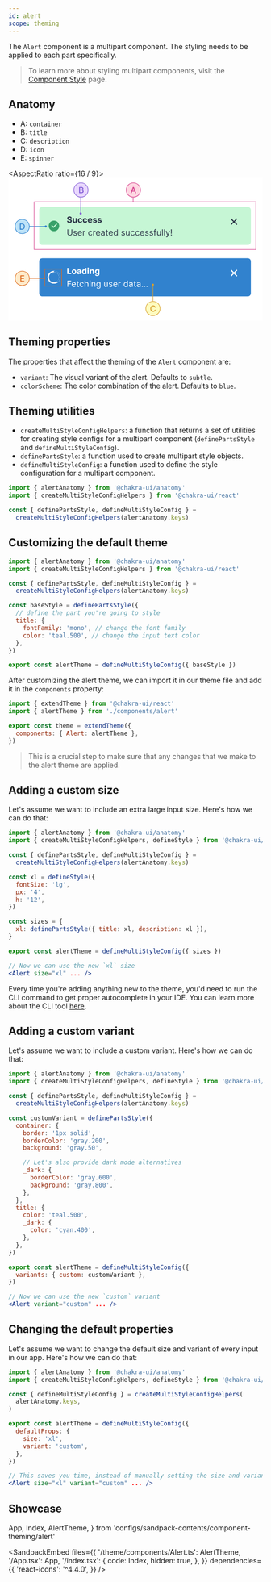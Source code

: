 ```yaml
---
id: alert
scope: theming
---
```


The `Alert` component is a multipart component. The styling needs to be applied
to each part specifically.

> To learn more about styling multipart components, visit the
> [Component Style](/docs/styled-system/component-style#styling-multipart-components)
> page.

## Anatomy

- A: `container`
- B: `title`
- C: `description`
- D: `icon`
- E: `spinner`

<AspectRatio ratio={16 / 9}>
  <svg
    width='100%'
    height='100%'
    viewBox='0 0 480 270'
    fill='none'
    xmlns='http://www.w3.org/2000/svg'>
    <rect width='480' height='270' fill='white' />
    <path
      d='M58 61C58 57.6863 60.6863 55 64 55H452C455.314 55 458 57.6863 458 61V121C458 124.314 455.314 127 452 127H64C60.6863 127 58 124.314 58 121V61Z'
      fill='#C6F6D5'
    />
    <path
      d='M86 101C80.477 101 76 96.523 76 91C76 85.477 80.477 81 86 81C91.523 81 96 85.477 96 91C96 96.523 91.523 101 86 101ZM85.003 95L92.073 87.929L90.659 86.515L85.003 92.172L82.174 89.343L80.76 90.757L85.003 95Z'
      fill='#38A169'
    />
    <path
      d='M117.324 76.7102C117.278 76.2519 117.083 75.8958 116.739 75.642C116.394 75.3882 115.926 75.2613 115.335 75.2613C114.934 75.2613 114.595 75.3182 114.318 75.4318C114.042 75.5417 113.829 75.6951 113.682 75.892C113.538 76.089 113.466 76.3125 113.466 76.5625C113.458 76.7708 113.502 76.9526 113.596 77.1079C113.695 77.2632 113.829 77.3977 114 77.5113C114.17 77.6212 114.367 77.7178 114.591 77.8011C114.814 77.8807 115.053 77.9488 115.307 78.0057L116.352 78.2557C116.86 78.3693 117.326 78.5208 117.75 78.7102C118.174 78.8996 118.542 79.1326 118.852 79.4091C119.163 79.6856 119.403 80.0113 119.574 80.3863C119.748 80.7613 119.837 81.1913 119.841 81.6761C119.837 82.3882 119.655 83.0057 119.295 83.5284C118.939 84.0473 118.424 84.4507 117.75 84.7386C117.079 85.0227 116.271 85.1648 115.324 85.1648C114.384 85.1648 113.566 85.0208 112.869 84.7329C112.176 84.4451 111.634 84.0189 111.244 83.4545C110.858 82.8863 110.655 82.1837 110.636 81.3466H113.017C113.043 81.7367 113.155 82.0625 113.352 82.3238C113.553 82.5814 113.82 82.7765 114.153 82.9091C114.49 83.0379 114.871 83.1023 115.295 83.1023C115.712 83.1023 116.074 83.0416 116.381 82.9204C116.691 82.7992 116.932 82.6307 117.102 82.4148C117.273 82.1988 117.358 81.9507 117.358 81.6704C117.358 81.4091 117.28 81.1894 117.125 81.0113C116.973 80.8333 116.75 80.6818 116.454 80.5568C116.163 80.4318 115.805 80.3182 115.381 80.2159L114.114 79.8977C113.132 79.6591 112.358 79.286 111.79 78.7784C111.221 78.2708 110.939 77.5871 110.943 76.7273C110.939 76.0227 111.127 75.4072 111.506 74.8807C111.888 74.3542 112.413 73.9432 113.079 73.6477C113.746 73.3523 114.504 73.2045 115.352 73.2045C116.216 73.2045 116.97 73.3523 117.614 73.6477C118.261 73.9432 118.765 74.3542 119.125 74.8807C119.485 75.4072 119.67 76.017 119.682 76.7102H117.324Z'
      fill='#2D3748'
    />
    <path
      d='M127.047 81.2841V76.2727H129.467V85H127.143V83.4148H127.052C126.855 83.9261 126.528 84.3371 126.069 84.6477C125.615 84.9583 125.06 85.1136 124.405 85.1136C123.821 85.1136 123.308 84.981 122.865 84.7159C122.422 84.4507 122.075 84.0738 121.825 83.5852C121.579 83.0966 121.454 82.5113 121.45 81.8295V76.2727H123.871V81.3977C123.874 81.9129 124.013 82.3201 124.285 82.6193C124.558 82.9185 124.924 83.0682 125.382 83.0682C125.674 83.0682 125.946 83.0019 126.2 82.8693C126.454 82.7329 126.658 82.5322 126.814 82.267C126.973 82.0019 127.051 81.6742 127.047 81.2841Z'
      fill='#2D3748'
    />
    <path
      d='M135.346 85.1704C134.453 85.1704 133.684 84.981 133.04 84.6023C132.399 84.2197 131.907 83.6894 131.562 83.0113C131.221 82.3333 131.051 81.553 131.051 80.6704C131.051 79.7765 131.223 78.9924 131.568 78.3182C131.917 77.6401 132.411 77.1117 133.051 76.7329C133.691 76.3504 134.453 76.1591 135.335 76.1591C136.096 76.1591 136.763 76.2973 137.335 76.5738C137.907 76.8504 138.36 77.2386 138.693 77.7386C139.026 78.2386 139.21 78.8257 139.244 79.5H136.96C136.896 79.0644 136.725 78.714 136.449 78.4488C136.176 78.1799 135.818 78.0454 135.375 78.0454C135 78.0454 134.672 78.1477 134.392 78.3523C134.115 78.553 133.899 78.8466 133.744 79.2329C133.589 79.6193 133.511 80.0871 133.511 80.6363C133.511 81.1932 133.587 81.6667 133.739 82.0568C133.894 82.447 134.112 82.7443 134.392 82.9488C134.672 83.1534 135 83.2557 135.375 83.2557C135.651 83.2557 135.899 83.1988 136.119 83.0852C136.343 82.9716 136.526 82.8068 136.67 82.5909C136.818 82.3712 136.915 82.1079 136.96 81.8011H139.244C139.206 82.4678 139.024 83.0549 138.699 83.5625C138.377 84.0663 137.932 84.4602 137.364 84.7443C136.795 85.0284 136.123 85.1704 135.346 85.1704Z'
      fill='#2D3748'
    />
    <path
      d='M144.737 85.1704C143.843 85.1704 143.074 84.981 142.43 84.6023C141.79 84.2197 141.298 83.6894 140.953 83.0113C140.612 82.3333 140.442 81.553 140.442 80.6704C140.442 79.7765 140.614 78.9924 140.959 78.3182C141.307 77.6401 141.801 77.1117 142.442 76.7329C143.082 76.3504 143.843 76.1591 144.726 76.1591C145.487 76.1591 146.154 76.2973 146.726 76.5738C147.298 76.8504 147.75 77.2386 148.084 77.7386C148.417 78.2386 148.601 78.8257 148.635 79.5H146.351C146.286 79.0644 146.116 78.714 145.839 78.4488C145.567 78.1799 145.209 78.0454 144.765 78.0454C144.39 78.0454 144.063 78.1477 143.783 78.3523C143.506 78.553 143.29 78.8466 143.135 79.2329C142.98 79.6193 142.902 80.0871 142.902 80.6363C142.902 81.1932 142.978 81.6667 143.129 82.0568C143.284 82.447 143.502 82.7443 143.783 82.9488C144.063 83.1534 144.39 83.2557 144.765 83.2557C145.042 83.2557 145.29 83.1988 145.51 83.0852C145.733 82.9716 145.917 82.8068 146.061 82.5909C146.209 82.3712 146.305 82.1079 146.351 81.8011H148.635C148.597 82.4678 148.415 83.0549 148.089 83.5625C147.767 84.0663 147.322 84.4602 146.754 84.7443C146.186 85.0284 145.514 85.1704 144.737 85.1704Z'
      fill='#2D3748'
    />
    <path
      d='M154.162 85.1704C153.264 85.1704 152.491 84.9886 151.844 84.625C151.2 84.2576 150.703 83.7386 150.355 83.0682C150.006 82.3939 149.832 81.5966 149.832 80.6761C149.832 79.7784 150.006 78.9905 150.355 78.3125C150.703 77.6345 151.194 77.106 151.827 76.7273C152.463 76.3485 153.209 76.1591 154.065 76.1591C154.641 76.1591 155.177 76.2519 155.673 76.4375C156.173 76.6193 156.609 76.8939 156.98 77.2613C157.355 77.6288 157.647 78.0909 157.855 78.6477C158.063 79.2007 158.167 79.8485 158.167 80.5909V81.2557H150.798V79.7557H155.889C155.889 79.4072 155.813 79.0985 155.662 78.8295C155.51 78.5606 155.3 78.3504 155.031 78.1988C154.766 78.0435 154.457 77.9659 154.105 77.9659C153.738 77.9659 153.412 78.0511 153.128 78.2216C152.847 78.3882 152.628 78.6136 152.469 78.8977C152.31 79.178 152.228 79.4905 152.224 79.8352V81.2613C152.224 81.6932 152.304 82.0663 152.463 82.3807C152.626 82.6951 152.855 82.9375 153.15 83.1079C153.446 83.2784 153.796 83.3636 154.202 83.3636C154.471 83.3636 154.717 83.3257 154.94 83.25C155.164 83.1742 155.355 83.0606 155.514 82.9091C155.673 82.7576 155.794 82.572 155.878 82.3523L158.116 82.5C158.003 83.0379 157.77 83.5076 157.417 83.9091C157.069 84.3068 156.618 84.6174 156.065 84.8409C155.516 85.0606 154.881 85.1704 154.162 85.1704Z'
      fill='#2D3748'
    />
    <path
      d='M167.008 78.7613L164.792 78.8977C164.755 78.7083 164.673 78.5379 164.548 78.3863C164.423 78.231 164.258 78.1079 164.054 78.017C163.853 77.9223 163.613 77.875 163.332 77.875C162.957 77.875 162.641 77.9545 162.383 78.1136C162.126 78.2689 161.997 78.4773 161.997 78.7386C161.997 78.947 162.08 79.1231 162.247 79.267C162.414 79.411 162.7 79.5265 163.105 79.6136L164.685 79.9318C165.533 80.106 166.166 80.3863 166.582 80.7727C166.999 81.1591 167.207 81.6666 167.207 82.2954C167.207 82.8674 167.039 83.3693 166.702 83.8011C166.368 84.2329 165.91 84.5701 165.327 84.8125C164.747 85.0511 164.078 85.1704 163.321 85.1704C162.166 85.1704 161.245 84.9299 160.56 84.4488C159.878 83.964 159.478 83.3049 159.361 82.4716L161.741 82.3466C161.813 82.6988 161.988 82.9678 162.264 83.1534C162.541 83.3352 162.895 83.4261 163.327 83.4261C163.751 83.4261 164.092 83.3447 164.349 83.1818C164.611 83.0151 164.743 82.8011 164.747 82.5398C164.743 82.3201 164.65 82.1401 164.469 82C164.287 81.856 164.006 81.7462 163.628 81.6704L162.116 81.3693C161.264 81.1988 160.63 80.9034 160.213 80.4829C159.8 80.0625 159.594 79.5265 159.594 78.875C159.594 78.3144 159.745 77.8314 160.048 77.4261C160.355 77.0208 160.785 76.7083 161.338 76.4886C161.895 76.2689 162.546 76.1591 163.292 76.1591C164.395 76.1591 165.262 76.392 165.895 76.8579C166.531 77.3238 166.902 77.9583 167.008 78.7613Z'
      fill='#2D3748'
    />
    <path
      d='M175.993 78.7613L173.777 78.8977C173.739 78.7083 173.658 78.5379 173.533 78.3863C173.408 78.231 173.243 78.1079 173.038 78.017C172.837 77.9223 172.597 77.875 172.317 77.875C171.942 77.875 171.625 77.9545 171.368 78.1136C171.11 78.2689 170.981 78.4773 170.981 78.7386C170.981 78.947 171.065 79.1231 171.231 79.267C171.398 79.411 171.684 79.5265 172.089 79.6136L173.669 79.9318C174.517 80.106 175.15 80.3863 175.567 80.7727C175.983 81.1591 176.192 81.6666 176.192 82.2954C176.192 82.8674 176.023 83.3693 175.686 83.8011C175.353 84.2329 174.894 84.5701 174.311 84.8125C173.731 85.0511 173.063 85.1704 172.305 85.1704C171.15 85.1704 170.23 84.9299 169.544 84.4488C168.862 83.964 168.462 83.3049 168.345 82.4716L170.726 82.3466C170.798 82.6988 170.972 82.9678 171.248 83.1534C171.525 83.3352 171.879 83.4261 172.311 83.4261C172.735 83.4261 173.076 83.3447 173.334 83.1818C173.595 83.0151 173.728 82.8011 173.731 82.5398C173.728 82.3201 173.635 82.1401 173.453 82C173.271 81.856 172.991 81.7462 172.612 81.6704L171.101 81.3693C170.248 81.1988 169.614 80.9034 169.197 80.4829C168.784 80.0625 168.578 79.5265 168.578 78.875C168.578 78.3144 168.73 77.8314 169.033 77.4261C169.339 77.0208 169.769 76.7083 170.322 76.4886C170.879 76.2689 171.531 76.1591 172.277 76.1591C173.379 76.1591 174.247 76.392 174.879 76.8579C175.515 77.3238 175.887 77.9583 175.993 78.7613Z'
      fill='#2D3748'
    />
    <path
      d='M119.046 97.3636H120.455V105.068C120.455 105.864 120.267 106.574 119.892 107.199C119.521 107.82 118.996 108.311 118.318 108.67C117.64 109.027 116.845 109.205 115.932 109.205C115.019 109.205 114.224 109.027 113.546 108.67C112.868 108.311 112.341 107.82 111.966 107.199C111.595 106.574 111.409 105.864 111.409 105.068V97.3636H112.818V104.955C112.818 105.523 112.943 106.028 113.193 106.472C113.443 106.911 113.799 107.258 114.261 107.511C114.727 107.761 115.284 107.886 115.932 107.886C116.58 107.886 117.136 107.761 117.602 107.511C118.068 107.258 118.424 106.911 118.671 106.472C118.921 106.028 119.046 105.523 119.046 104.955V97.3636Z'
      fill='#2D3748'
    />
    <path
      d='M129.269 102.227L128.064 102.568C127.988 102.367 127.877 102.172 127.729 101.983C127.585 101.79 127.388 101.631 127.138 101.506C126.888 101.381 126.568 101.318 126.178 101.318C125.644 101.318 125.198 101.441 124.842 101.687C124.49 101.93 124.314 102.239 124.314 102.614C124.314 102.947 124.435 103.21 124.678 103.403C124.92 103.597 125.299 103.758 125.814 103.886L127.109 104.205C127.89 104.394 128.471 104.684 128.854 105.074C129.236 105.46 129.428 105.958 129.428 106.568C129.428 107.068 129.284 107.515 128.996 107.909C128.712 108.303 128.314 108.614 127.803 108.841C127.291 109.068 126.697 109.182 126.019 109.182C125.128 109.182 124.392 108.989 123.808 108.602C123.225 108.216 122.856 107.652 122.7 106.909L123.973 106.591C124.094 107.061 124.323 107.413 124.661 107.648C125.002 107.883 125.447 108 125.996 108C126.621 108 127.117 107.867 127.484 107.602C127.856 107.333 128.041 107.011 128.041 106.636C128.041 106.333 127.935 106.08 127.723 105.875C127.511 105.667 127.185 105.511 126.746 105.409L125.291 105.068C124.492 104.879 123.905 104.585 123.53 104.187C123.159 103.786 122.973 103.284 122.973 102.682C122.973 102.189 123.111 101.754 123.388 101.375C123.668 100.996 124.049 100.699 124.53 100.483C125.015 100.267 125.564 100.159 126.178 100.159C127.041 100.159 127.719 100.348 128.212 100.727C128.708 101.106 129.06 101.606 129.269 102.227Z'
      fill='#2D3748'
    />
    <path
      d='M135.105 109.182C134.264 109.182 133.539 108.996 132.929 108.625C132.323 108.25 131.855 107.727 131.526 107.057C131.2 106.383 131.037 105.598 131.037 104.705C131.037 103.811 131.2 103.023 131.526 102.341C131.855 101.655 132.314 101.121 132.901 100.739C133.492 100.352 134.181 100.159 134.969 100.159C135.423 100.159 135.872 100.235 136.315 100.386C136.759 100.538 137.162 100.784 137.526 101.125C137.889 101.462 138.179 101.909 138.395 102.466C138.611 103.023 138.719 103.708 138.719 104.523V105.091H131.992V103.932H137.355C137.355 103.439 137.257 103 137.06 102.614C136.867 102.227 136.59 101.922 136.23 101.699C135.874 101.475 135.454 101.364 134.969 101.364C134.435 101.364 133.973 101.496 133.582 101.761C133.196 102.023 132.899 102.364 132.69 102.784C132.482 103.205 132.378 103.655 132.378 104.136V104.909C132.378 105.568 132.492 106.127 132.719 106.585C132.95 107.04 133.27 107.386 133.679 107.625C134.088 107.86 134.564 107.977 135.105 107.977C135.457 107.977 135.776 107.928 136.06 107.83C136.348 107.727 136.596 107.576 136.804 107.375C137.012 107.17 137.173 106.917 137.287 106.614L138.582 106.977C138.446 107.417 138.217 107.803 137.895 108.136C137.573 108.466 137.175 108.723 136.702 108.909C136.228 109.091 135.696 109.182 135.105 109.182Z'
      fill='#2D3748'
    />
    <path
      d='M140.759 109V100.273H142.054V101.591H142.145C142.304 101.159 142.592 100.809 143.009 100.54C143.425 100.271 143.895 100.136 144.418 100.136C144.516 100.136 144.639 100.138 144.787 100.142C144.935 100.146 145.046 100.152 145.122 100.159V101.523C145.077 101.511 144.973 101.494 144.81 101.472C144.651 101.445 144.482 101.432 144.304 101.432C143.88 101.432 143.501 101.521 143.168 101.699C142.838 101.873 142.577 102.116 142.384 102.426C142.194 102.733 142.1 103.083 142.1 103.477V109H140.759Z'
      fill='#2D3748'
    />
    <path
      d='M154.757 109.182C153.939 109.182 153.234 108.989 152.644 108.602C152.053 108.216 151.598 107.684 151.28 107.006C150.962 106.328 150.803 105.553 150.803 104.682C150.803 103.795 150.966 103.013 151.291 102.335C151.621 101.653 152.079 101.121 152.666 100.739C153.257 100.352 153.947 100.159 154.734 100.159C155.348 100.159 155.901 100.273 156.394 100.5C156.886 100.727 157.289 101.045 157.604 101.455C157.918 101.864 158.113 102.341 158.189 102.886H156.848C156.746 102.489 156.519 102.136 156.166 101.83C155.818 101.519 155.348 101.364 154.757 101.364C154.234 101.364 153.776 101.5 153.382 101.773C152.992 102.042 152.687 102.422 152.467 102.915C152.252 103.403 152.144 103.977 152.144 104.636C152.144 105.311 152.25 105.898 152.462 106.398C152.678 106.898 152.981 107.286 153.371 107.562C153.765 107.839 154.227 107.977 154.757 107.977C155.106 107.977 155.422 107.917 155.706 107.795C155.99 107.674 156.231 107.5 156.428 107.273C156.625 107.045 156.765 106.773 156.848 106.455H158.189C158.113 106.97 157.926 107.434 157.627 107.847C157.331 108.256 156.939 108.581 156.45 108.824C155.966 109.062 155.401 109.182 154.757 109.182Z'
      fill='#2D3748'
    />
    <path
      d='M160.149 109V100.273H161.445V101.591H161.536C161.695 101.159 161.983 100.809 162.399 100.54C162.816 100.271 163.286 100.136 163.808 100.136C163.907 100.136 164.03 100.138 164.178 100.142C164.325 100.146 164.437 100.152 164.513 100.159V101.523C164.467 101.511 164.363 101.494 164.2 101.472C164.041 101.445 163.873 101.432 163.695 101.432C163.27 101.432 162.892 101.521 162.558 101.699C162.229 101.873 161.967 102.116 161.774 102.426C161.585 102.733 161.49 103.083 161.49 103.477V109H160.149Z'
      fill='#2D3748'
    />
    <path
      d='M169.496 109.182C168.655 109.182 167.93 108.996 167.32 108.625C166.714 108.25 166.246 107.727 165.916 107.057C165.591 106.383 165.428 105.598 165.428 104.705C165.428 103.811 165.591 103.023 165.916 102.341C166.246 101.655 166.704 101.121 167.291 100.739C167.882 100.352 168.572 100.159 169.359 100.159C169.814 100.159 170.263 100.235 170.706 100.386C171.149 100.538 171.553 100.784 171.916 101.125C172.28 101.462 172.57 101.909 172.786 102.466C173.002 103.023 173.109 103.708 173.109 104.523V105.091H166.382V103.932H171.746C171.746 103.439 171.647 103 171.45 102.614C171.257 102.227 170.981 101.922 170.621 101.699C170.265 101.475 169.844 101.364 169.359 101.364C168.825 101.364 168.363 101.496 167.973 101.761C167.587 102.023 167.289 102.364 167.081 102.784C166.873 103.205 166.769 103.655 166.769 104.136V104.909C166.769 105.568 166.882 106.127 167.109 106.585C167.341 107.04 167.661 107.386 168.07 107.625C168.479 107.86 168.954 107.977 169.496 107.977C169.848 107.977 170.166 107.928 170.45 107.83C170.738 107.727 170.986 107.576 171.195 107.375C171.403 107.17 171.564 106.917 171.678 106.614L172.973 106.977C172.837 107.417 172.608 107.803 172.286 108.136C171.964 108.466 171.566 108.723 171.092 108.909C170.619 109.091 170.087 109.182 169.496 109.182Z'
      fill='#2D3748'
    />
    <path
      d='M177.717 109.205C177.164 109.205 176.662 109.1 176.212 108.892C175.761 108.68 175.403 108.375 175.138 107.977C174.873 107.576 174.74 107.091 174.74 106.523C174.74 106.023 174.839 105.617 175.036 105.307C175.233 104.992 175.496 104.746 175.825 104.568C176.155 104.39 176.519 104.258 176.916 104.17C177.318 104.08 177.721 104.008 178.127 103.955C178.657 103.886 179.087 103.835 179.416 103.801C179.75 103.763 179.992 103.701 180.144 103.614C180.299 103.527 180.377 103.375 180.377 103.159V103.114C180.377 102.553 180.223 102.117 179.916 101.807C179.613 101.496 179.153 101.341 178.536 101.341C177.895 101.341 177.394 101.481 177.03 101.761C176.666 102.042 176.411 102.341 176.263 102.659L174.99 102.205C175.217 101.674 175.52 101.261 175.899 100.966C176.282 100.667 176.698 100.458 177.149 100.341C177.604 100.22 178.051 100.159 178.49 100.159C178.77 100.159 179.092 100.193 179.456 100.261C179.823 100.326 180.178 100.46 180.519 100.665C180.863 100.869 181.149 101.178 181.377 101.591C181.604 102.004 181.717 102.557 181.717 103.25V109H180.377V107.818H180.308C180.217 108.008 180.066 108.21 179.854 108.426C179.642 108.642 179.359 108.826 179.007 108.977C178.655 109.129 178.225 109.205 177.717 109.205ZM177.922 108C178.452 108 178.899 107.896 179.263 107.687C179.63 107.479 179.907 107.21 180.092 106.881C180.282 106.551 180.377 106.205 180.377 105.841V104.614C180.32 104.682 180.195 104.744 180.002 104.801C179.812 104.854 179.592 104.902 179.342 104.943C179.096 104.981 178.856 105.015 178.621 105.045C178.39 105.072 178.202 105.095 178.058 105.114C177.71 105.159 177.384 105.233 177.081 105.335C176.782 105.434 176.539 105.583 176.354 105.784C176.172 105.981 176.081 106.25 176.081 106.591C176.081 107.057 176.253 107.409 176.598 107.648C176.947 107.883 177.388 108 177.922 108Z'
      fill='#2D3748'
    />
    <path
      d='M187.96 100.273V101.409H183.438V100.273H187.96ZM184.756 98.1818H186.097V106.5C186.097 106.879 186.152 107.163 186.261 107.352C186.375 107.538 186.519 107.663 186.693 107.727C186.871 107.788 187.059 107.818 187.256 107.818C187.404 107.818 187.525 107.811 187.619 107.795C187.714 107.777 187.79 107.761 187.847 107.75L188.119 108.955C188.028 108.989 187.902 109.023 187.739 109.057C187.576 109.095 187.369 109.114 187.119 109.114C186.741 109.114 186.369 109.032 186.006 108.869C185.646 108.706 185.347 108.458 185.108 108.125C184.873 107.792 184.756 107.371 184.756 106.864V98.1818Z'
      fill='#2D3748'
    />
    <path
      d='M193.543 109.182C192.702 109.182 191.976 108.996 191.367 108.625C190.761 108.25 190.293 107.727 189.963 107.057C189.637 106.383 189.475 105.598 189.475 104.705C189.475 103.811 189.637 103.023 189.963 102.341C190.293 101.655 190.751 101.121 191.338 100.739C191.929 100.352 192.618 100.159 193.406 100.159C193.861 100.159 194.31 100.235 194.753 100.386C195.196 100.538 195.6 100.784 195.963 101.125C196.327 101.462 196.617 101.909 196.832 102.466C197.048 103.023 197.156 103.708 197.156 104.523V105.091H190.429V103.932H195.793C195.793 103.439 195.694 103 195.497 102.614C195.304 102.227 195.028 101.922 194.668 101.699C194.312 101.475 193.891 101.364 193.406 101.364C192.872 101.364 192.41 101.496 192.02 101.761C191.634 102.023 191.336 102.364 191.128 102.784C190.92 103.205 190.815 103.655 190.815 104.136V104.909C190.815 105.568 190.929 106.127 191.156 106.585C191.387 107.04 191.707 107.386 192.117 107.625C192.526 107.86 193.001 107.977 193.543 107.977C193.895 107.977 194.213 107.928 194.497 107.83C194.785 107.727 195.033 107.576 195.242 107.375C195.45 107.17 195.611 106.917 195.725 106.614L197.02 106.977C196.884 107.417 196.654 107.803 196.332 108.136C196.011 108.466 195.613 108.723 195.139 108.909C194.666 109.091 194.134 109.182 193.543 109.182Z'
      fill='#2D3748'
    />
    <path
      d='M202.492 109.182C201.764 109.182 201.122 108.998 200.565 108.631C200.009 108.259 199.573 107.737 199.259 107.062C198.944 106.384 198.787 105.583 198.787 104.659C198.787 103.742 198.944 102.947 199.259 102.273C199.573 101.598 200.011 101.078 200.571 100.71C201.132 100.343 201.779 100.159 202.514 100.159C203.082 100.159 203.531 100.254 203.861 100.443C204.194 100.629 204.448 100.841 204.622 101.08C204.8 101.314 204.939 101.508 205.037 101.659H205.151V97.3636H206.492V109H205.196V107.659H205.037C204.939 107.818 204.798 108.019 204.617 108.261C204.435 108.5 204.175 108.714 203.838 108.903C203.501 109.089 203.052 109.182 202.492 109.182ZM202.673 107.977C203.211 107.977 203.666 107.837 204.037 107.557C204.408 107.273 204.69 106.881 204.884 106.381C205.077 105.877 205.173 105.295 205.173 104.636C205.173 103.985 205.079 103.415 204.889 102.926C204.7 102.434 204.42 102.051 204.048 101.778C203.677 101.502 203.219 101.364 202.673 101.364C202.105 101.364 201.632 101.509 201.253 101.801C200.878 102.089 200.596 102.481 200.406 102.977C200.221 103.47 200.128 104.023 200.128 104.636C200.128 105.258 200.223 105.822 200.412 106.33C200.605 106.833 200.889 107.235 201.264 107.534C201.643 107.83 202.113 107.977 202.673 107.977Z'
      fill='#2D3748'
    />
    <path
      d='M219.815 102.227L218.611 102.568C218.535 102.367 218.423 102.172 218.276 101.983C218.132 101.79 217.935 101.631 217.685 101.506C217.435 101.381 217.115 101.318 216.725 101.318C216.19 101.318 215.745 101.441 215.389 101.687C215.037 101.93 214.861 102.239 214.861 102.614C214.861 102.947 214.982 103.21 215.225 103.403C215.467 103.597 215.846 103.758 216.361 103.886L217.656 104.205C218.437 104.394 219.018 104.684 219.401 105.074C219.783 105.46 219.975 105.958 219.975 106.568C219.975 107.068 219.831 107.515 219.543 107.909C219.259 108.303 218.861 108.614 218.35 108.841C217.838 109.068 217.243 109.182 216.565 109.182C215.675 109.182 214.939 108.989 214.355 108.602C213.772 108.216 213.403 107.652 213.247 106.909L214.52 106.591C214.641 107.061 214.87 107.413 215.207 107.648C215.548 107.883 215.993 108 216.543 108C217.168 108 217.664 107.867 218.031 107.602C218.403 107.333 218.588 107.011 218.588 106.636C218.588 106.333 218.482 106.08 218.27 105.875C218.058 105.667 217.732 105.511 217.293 105.409L215.838 105.068C215.039 104.879 214.452 104.585 214.077 104.187C213.706 103.786 213.52 103.284 213.52 102.682C213.52 102.189 213.658 101.754 213.935 101.375C214.215 100.996 214.596 100.699 215.077 100.483C215.562 100.267 216.111 100.159 216.725 100.159C217.588 100.159 218.266 100.348 218.759 100.727C219.255 101.106 219.607 101.606 219.815 102.227Z'
      fill='#2D3748'
    />
    <path
      d='M227.493 105.432V100.273H228.834V109H227.493V107.523H227.402C227.198 107.966 226.879 108.343 226.448 108.653C226.016 108.96 225.47 109.114 224.811 109.114C224.266 109.114 223.781 108.994 223.357 108.756C222.932 108.513 222.599 108.15 222.357 107.665C222.114 107.176 221.993 106.561 221.993 105.818V100.273H223.334V105.727C223.334 106.364 223.512 106.871 223.868 107.25C224.228 107.629 224.686 107.818 225.243 107.818C225.576 107.818 225.915 107.733 226.26 107.562C226.609 107.392 226.9 107.131 227.135 106.778C227.374 106.426 227.493 105.977 227.493 105.432Z'
      fill='#2D3748'
    />
    <path
      d='M234.835 109.182C234.017 109.182 233.313 108.989 232.722 108.602C232.131 108.216 231.676 107.684 231.358 107.006C231.04 106.328 230.881 105.553 230.881 104.682C230.881 103.795 231.044 103.013 231.369 102.335C231.699 101.653 232.157 101.121 232.744 100.739C233.335 100.352 234.025 100.159 234.813 100.159C235.426 100.159 235.979 100.273 236.472 100.5C236.964 100.727 237.368 101.045 237.682 101.455C237.996 101.864 238.191 102.341 238.267 102.886H236.926C236.824 102.489 236.597 102.136 236.244 101.83C235.896 101.519 235.426 101.364 234.835 101.364C234.313 101.364 233.854 101.5 233.46 101.773C233.07 102.042 232.765 102.422 232.546 102.915C232.33 103.403 232.222 103.977 232.222 104.636C232.222 105.311 232.328 105.898 232.54 106.398C232.756 106.898 233.059 107.286 233.449 107.562C233.843 107.839 234.305 107.977 234.835 107.977C235.184 107.977 235.5 107.917 235.784 107.795C236.068 107.674 236.309 107.5 236.506 107.273C236.703 107.045 236.843 106.773 236.926 106.455H238.267C238.191 106.97 238.004 107.434 237.705 107.847C237.409 108.256 237.017 108.581 236.529 108.824C236.044 109.062 235.479 109.182 234.835 109.182Z'
      fill='#2D3748'
    />
    <path
      d='M243.773 109.182C242.955 109.182 242.25 108.989 241.659 108.602C241.068 108.216 240.614 107.684 240.296 107.006C239.977 106.328 239.818 105.553 239.818 104.682C239.818 103.795 239.981 103.013 240.307 102.335C240.636 101.653 241.095 101.121 241.682 100.739C242.273 100.352 242.962 100.159 243.75 100.159C244.364 100.159 244.917 100.273 245.409 100.5C245.902 100.727 246.305 101.045 246.619 101.455C246.934 101.864 247.129 102.341 247.205 102.886H245.864C245.761 102.489 245.534 102.136 245.182 101.83C244.833 101.519 244.364 101.364 243.773 101.364C243.25 101.364 242.792 101.5 242.398 101.773C242.008 102.042 241.703 102.422 241.483 102.915C241.267 103.403 241.159 103.977 241.159 104.636C241.159 105.311 241.265 105.898 241.477 106.398C241.693 106.898 241.996 107.286 242.386 107.562C242.78 107.839 243.243 107.977 243.773 107.977C244.121 107.977 244.438 107.917 244.722 107.795C245.006 107.674 245.246 107.5 245.443 107.273C245.64 107.045 245.78 106.773 245.864 106.455H247.205C247.129 106.97 246.941 107.434 246.642 107.847C246.347 108.256 245.955 108.581 245.466 108.824C244.981 109.062 244.417 109.182 243.773 109.182Z'
      fill='#2D3748'
    />
    <path
      d='M252.824 109.182C251.983 109.182 251.258 108.996 250.648 108.625C250.042 108.25 249.574 107.727 249.244 107.057C248.919 106.383 248.756 105.598 248.756 104.705C248.756 103.811 248.919 103.023 249.244 102.341C249.574 101.655 250.032 101.121 250.619 100.739C251.21 100.352 251.9 100.159 252.688 100.159C253.142 100.159 253.591 100.235 254.034 100.386C254.477 100.538 254.881 100.784 255.244 101.125C255.608 101.462 255.898 101.909 256.114 102.466C256.33 103.023 256.438 103.708 256.438 104.523V105.091H249.71V103.932H255.074C255.074 103.439 254.975 103 254.779 102.614C254.585 102.227 254.309 101.922 253.949 101.699C253.593 101.475 253.172 101.364 252.688 101.364C252.154 101.364 251.691 101.496 251.301 101.761C250.915 102.023 250.618 102.364 250.409 102.784C250.201 103.205 250.097 103.655 250.097 104.136V104.909C250.097 105.568 250.21 106.127 250.438 106.585C250.669 107.04 250.989 107.386 251.398 107.625C251.807 107.86 252.282 107.977 252.824 107.977C253.176 107.977 253.494 107.928 253.779 107.83C254.066 107.727 254.314 107.576 254.523 107.375C254.731 107.17 254.892 106.917 255.006 106.614L256.301 106.977C256.165 107.417 255.936 107.803 255.614 108.136C255.292 108.466 254.894 108.723 254.421 108.909C253.947 109.091 253.415 109.182 252.824 109.182Z'
      fill='#2D3748'
    />
    <path
      d='M264.659 102.227L263.455 102.568C263.379 102.367 263.267 102.172 263.119 101.983C262.975 101.79 262.779 101.631 262.529 101.506C262.279 101.381 261.958 101.318 261.568 101.318C261.034 101.318 260.589 101.441 260.233 101.687C259.881 101.93 259.705 102.239 259.705 102.614C259.705 102.947 259.826 103.21 260.068 103.403C260.311 103.597 260.689 103.758 261.205 103.886L262.5 104.205C263.28 104.394 263.862 104.684 264.244 105.074C264.627 105.46 264.818 105.958 264.818 106.568C264.818 107.068 264.674 107.515 264.386 107.909C264.102 108.303 263.705 108.614 263.193 108.841C262.682 109.068 262.087 109.182 261.409 109.182C260.519 109.182 259.782 108.989 259.199 108.602C258.616 108.216 258.246 107.652 258.091 106.909L259.364 106.591C259.485 107.061 259.714 107.413 260.051 107.648C260.392 107.883 260.837 108 261.386 108C262.011 108 262.508 107.867 262.875 107.602C263.246 107.333 263.432 107.011 263.432 106.636C263.432 106.333 263.326 106.08 263.114 105.875C262.902 105.667 262.576 105.511 262.136 105.409L260.682 105.068C259.883 104.879 259.296 104.585 258.921 104.187C258.549 103.786 258.364 103.284 258.364 102.682C258.364 102.189 258.502 101.754 258.779 101.375C259.059 100.996 259.439 100.699 259.921 100.483C260.405 100.267 260.955 100.159 261.568 100.159C262.432 100.159 263.11 100.348 263.602 100.727C264.099 101.106 264.451 101.606 264.659 102.227Z'
      fill='#2D3748'
    />
    <path
      d='M273.019 102.227L271.814 102.568C271.738 102.367 271.627 102.172 271.479 101.983C271.335 101.79 271.138 101.631 270.888 101.506C270.638 101.381 270.318 101.318 269.928 101.318C269.394 101.318 268.948 101.441 268.592 101.687C268.24 101.93 268.064 102.239 268.064 102.614C268.064 102.947 268.185 103.21 268.428 103.403C268.67 103.597 269.049 103.758 269.564 103.886L270.859 104.205C271.64 104.394 272.221 104.684 272.604 105.074C272.986 105.46 273.178 105.958 273.178 106.568C273.178 107.068 273.034 107.515 272.746 107.909C272.462 108.303 272.064 108.614 271.553 108.841C271.041 109.068 270.447 109.182 269.769 109.182C268.878 109.182 268.142 108.989 267.558 108.602C266.975 108.216 266.606 107.652 266.45 106.909L267.723 106.591C267.844 107.061 268.073 107.413 268.411 107.648C268.752 107.883 269.197 108 269.746 108C270.371 108 270.867 107.867 271.234 107.602C271.606 107.333 271.791 107.011 271.791 106.636C271.791 106.333 271.685 106.08 271.473 105.875C271.261 105.667 270.935 105.511 270.496 105.409L269.041 105.068C268.242 104.879 267.655 104.585 267.28 104.187C266.909 103.786 266.723 103.284 266.723 102.682C266.723 102.189 266.861 101.754 267.138 101.375C267.418 100.996 267.799 100.699 268.28 100.483C268.765 100.267 269.314 100.159 269.928 100.159C270.791 100.159 271.469 100.348 271.962 100.727C272.458 101.106 272.81 101.606 273.019 102.227Z'
      fill='#2D3748'
    />
    <path
      d='M279.082 100.273V101.409H274.378V100.273H279.082ZM275.787 109V99.0682C275.787 98.5682 275.904 98.1515 276.139 97.8182C276.374 97.4848 276.679 97.2348 277.054 97.0682C277.429 96.9015 277.825 96.8182 278.242 96.8182C278.571 96.8182 278.84 96.8447 279.048 96.8977C279.257 96.9508 279.412 97 279.514 97.0454L279.128 98.2045C279.06 98.1818 278.965 98.1534 278.844 98.1193C278.726 98.0852 278.571 98.0682 278.378 98.0682C277.935 98.0682 277.615 98.1799 277.418 98.4034C277.225 98.6269 277.128 98.9545 277.128 99.3864V109H275.787Z'
      fill='#2D3748'
    />
    <path
      d='M286.462 105.432V100.273H287.803V109H286.462V107.523H286.371C286.166 107.966 285.848 108.343 285.416 108.653C284.984 108.96 284.439 109.114 283.78 109.114C283.234 109.114 282.75 108.994 282.325 108.756C281.901 108.513 281.568 108.15 281.325 107.665C281.083 107.176 280.962 106.561 280.962 105.818V100.273H282.303V105.727C282.303 106.364 282.481 106.871 282.837 107.25C283.197 107.629 283.655 107.818 284.212 107.818C284.545 107.818 284.884 107.733 285.229 107.562C285.577 107.392 285.869 107.131 286.104 106.778C286.342 106.426 286.462 105.977 286.462 105.432Z'
      fill='#2D3748'
    />
    <path d='M291.6 97.3636V109H290.259V97.3636H291.6Z' fill='#2D3748' />
    <path d='M295.396 97.3636V109H294.055V97.3636H295.396Z' fill='#2D3748' />
    <path
      d='M298.716 112.273C298.489 112.273 298.286 112.254 298.108 112.216C297.93 112.182 297.807 112.148 297.739 112.114L298.08 110.932C298.405 111.015 298.693 111.045 298.943 111.023C299.193 111 299.415 110.888 299.608 110.687C299.805 110.491 299.985 110.17 300.148 109.727L300.398 109.045L297.171 100.273H298.625L301.034 107.227H301.125L303.534 100.273H304.989L301.284 110.273C301.118 110.723 300.911 111.097 300.665 111.392C300.419 111.691 300.133 111.913 299.807 112.057C299.485 112.201 299.121 112.273 298.716 112.273Z'
      fill='#2D3748'
    />
    <path
      d='M308.531 97.3636L308.418 105.727H307.1L306.986 97.3636H308.531ZM307.759 109.091C307.478 109.091 307.238 108.991 307.037 108.79C306.836 108.589 306.736 108.348 306.736 108.068C306.736 107.788 306.836 107.547 307.037 107.347C307.238 107.146 307.478 107.045 307.759 107.045C308.039 107.045 308.279 107.146 308.48 107.347C308.681 107.547 308.781 107.788 308.781 108.068C308.781 108.254 308.734 108.424 308.639 108.58C308.548 108.735 308.425 108.86 308.27 108.955C308.118 109.045 307.948 109.091 307.759 109.091Z'
      fill='#2D3748'
    />
    <path
      d='M426 81.586L430.95 76.636L432.364 78.05L427.414 83L432.364 87.95L430.95 89.364L426 84.414L421.05 89.364L419.636 87.95L424.586 83L419.636 78.05L421.05 76.636L426 81.586Z'
      fill='#2D3748'
    />
    <path
      d='M58 158C58 154.686 60.6863 152 64 152H452C455.314 152 458 154.686 458 158V218C458 221.314 455.314 224 452 224H64C60.6863 224 58 221.314 58 218V158Z'
      fill='#3182CE'
    />
    <path
      d='M98 188C98 194.627 92.6274 200 86 200C79.3726 200 74 194.627 74 188C74 181.373 79.3726 176 86 176C92.6274 176 98 181.373 98 188ZM76.4 188C76.4 193.302 80.6981 197.6 86 197.6C91.3019 197.6 95.6 193.302 95.6 188C95.6 182.698 91.3019 178.4 86 178.4C80.6981 178.4 76.4 182.698 76.4 188Z'
      fill='#E2E8F0'
    />
    <path
      d='M98 188C98 194.627 92.6274 200 86 200C79.3726 200 74 194.627 74 188C74 181.373 79.3726 176 86 176C92.6274 176 98 181.373 98 188ZM76.4 188C76.4 193.302 80.6981 197.6 86 197.6C91.3019 197.6 95.6 193.302 95.6 188C95.6 182.698 91.3019 178.4 86 178.4C80.6981 178.4 76.4 182.698 76.4 188Z'
      fill='#EDF2F7'
    />
    <path
      d='M86 176C88.5342 176 91.0033 176.802 93.0534 178.292C95.1036 179.781 96.6296 181.882 97.4127 184.292C98.1958 186.702 98.1958 189.298 97.4127 191.708C96.6296 194.118 95.1036 196.219 93.0534 197.708L91.6427 195.767C93.2829 194.575 94.5037 192.895 95.1301 190.967C95.7566 189.038 95.7566 186.962 95.1301 185.033C94.5037 183.105 93.2829 181.425 91.6427 180.233C90.0026 179.042 88.0273 178.4 86 178.4V176Z'
      fill='#3182CE'
    />
    <path
      d='M111.011 182V170.364H113.471V179.972H118.46V182H111.011Z'
      fill='white'
    />
    <path
      d='M123.987 182.17C123.105 182.17 122.341 181.983 121.697 181.608C121.057 181.229 120.563 180.703 120.214 180.028C119.866 179.35 119.692 178.564 119.692 177.67C119.692 176.769 119.866 175.981 120.214 175.307C120.563 174.629 121.057 174.102 121.697 173.727C122.341 173.348 123.105 173.159 123.987 173.159C124.87 173.159 125.631 173.348 126.271 173.727C126.915 174.102 127.411 174.629 127.76 175.307C128.108 175.981 128.283 176.769 128.283 177.67C128.283 178.564 128.108 179.35 127.76 180.028C127.411 180.703 126.915 181.229 126.271 181.608C125.631 181.983 124.87 182.17 123.987 182.17ZM123.998 180.295C124.4 180.295 124.735 180.182 125.004 179.955C125.273 179.723 125.476 179.409 125.612 179.011C125.752 178.614 125.822 178.161 125.822 177.653C125.822 177.146 125.752 176.693 125.612 176.295C125.476 175.898 125.273 175.583 125.004 175.352C124.735 175.121 124.4 175.006 123.998 175.006C123.593 175.006 123.252 175.121 122.976 175.352C122.703 175.583 122.497 175.898 122.356 176.295C122.22 176.693 122.152 177.146 122.152 177.653C122.152 178.161 122.22 178.614 122.356 179.011C122.497 179.409 122.703 179.723 122.976 179.955C123.252 180.182 123.593 180.295 123.998 180.295Z'
      fill='white'
    />
    <path
      d='M132.345 182.165C131.788 182.165 131.292 182.068 130.856 181.875C130.421 181.678 130.076 181.388 129.822 181.006C129.572 180.619 129.447 180.138 129.447 179.562C129.447 179.078 129.536 178.67 129.714 178.341C129.892 178.011 130.135 177.746 130.442 177.545C130.748 177.345 131.097 177.193 131.487 177.091C131.881 176.989 132.294 176.917 132.726 176.875C133.233 176.822 133.642 176.773 133.953 176.727C134.264 176.678 134.489 176.606 134.629 176.511C134.769 176.417 134.839 176.277 134.839 176.091V176.057C134.839 175.697 134.726 175.419 134.498 175.222C134.275 175.025 133.957 174.926 133.544 174.926C133.108 174.926 132.762 175.023 132.504 175.216C132.247 175.405 132.076 175.644 131.993 175.932L129.754 175.75C129.868 175.22 130.091 174.761 130.425 174.375C130.758 173.985 131.188 173.686 131.714 173.477C132.245 173.265 132.858 173.159 133.555 173.159C134.04 173.159 134.504 173.216 134.947 173.33C135.394 173.443 135.79 173.619 136.135 173.858C136.483 174.097 136.758 174.403 136.959 174.778C137.159 175.15 137.26 175.595 137.26 176.114V182H134.964V180.79H134.896C134.756 181.062 134.569 181.303 134.334 181.511C134.099 181.716 133.817 181.877 133.487 181.994C133.158 182.108 132.777 182.165 132.345 182.165ZM133.038 180.494C133.394 180.494 133.709 180.424 133.981 180.284C134.254 180.14 134.468 179.947 134.623 179.705C134.779 179.462 134.856 179.187 134.856 178.881V177.955C134.781 178.004 134.676 178.049 134.544 178.091C134.415 178.129 134.269 178.165 134.106 178.199C133.944 178.229 133.781 178.258 133.618 178.284C133.455 178.307 133.307 178.328 133.175 178.347C132.89 178.388 132.642 178.455 132.43 178.545C132.218 178.636 132.053 178.759 131.936 178.915C131.819 179.066 131.76 179.256 131.76 179.483C131.76 179.812 131.879 180.064 132.118 180.239C132.36 180.409 132.667 180.494 133.038 180.494Z'
      fill='white'
    />
    <path
      d='M142.354 182.142C141.691 182.142 141.09 181.972 140.552 181.631C140.018 181.286 139.594 180.78 139.28 180.114C138.969 179.443 138.814 178.621 138.814 177.648C138.814 176.648 138.975 175.816 139.297 175.153C139.619 174.487 140.047 173.989 140.581 173.659C141.119 173.326 141.708 173.159 142.348 173.159C142.837 173.159 143.244 173.242 143.569 173.409C143.899 173.572 144.164 173.777 144.365 174.023C144.569 174.265 144.725 174.504 144.831 174.739H144.905V170.364H147.319V182H144.933V180.602H144.831C144.717 180.845 144.556 181.085 144.348 181.324C144.143 181.559 143.876 181.754 143.547 181.909C143.221 182.064 142.823 182.142 142.354 182.142ZM143.121 180.216C143.511 180.216 143.84 180.11 144.109 179.898C144.382 179.682 144.59 179.381 144.734 178.994C144.882 178.608 144.956 178.155 144.956 177.636C144.956 177.117 144.884 176.667 144.74 176.284C144.596 175.902 144.388 175.606 144.115 175.398C143.842 175.189 143.511 175.085 143.121 175.085C142.723 175.085 142.388 175.193 142.115 175.409C141.842 175.625 141.636 175.924 141.496 176.307C141.355 176.689 141.285 177.133 141.285 177.636C141.285 178.144 141.355 178.593 141.496 178.983C141.64 179.369 141.846 179.672 142.115 179.892C142.388 180.108 142.723 180.216 143.121 180.216Z'
      fill='white'
    />
    <path
      d='M149.31 182V173.273H151.73V182H149.31ZM150.525 172.148C150.166 172.148 149.857 172.028 149.599 171.79C149.346 171.547 149.219 171.258 149.219 170.92C149.219 170.587 149.346 170.301 149.599 170.062C149.857 169.82 150.166 169.699 150.525 169.699C150.885 169.699 151.192 169.82 151.446 170.062C151.703 170.301 151.832 170.587 151.832 170.92C151.832 171.258 151.703 171.547 151.446 171.79C151.192 172.028 150.885 172.148 150.525 172.148Z'
      fill='white'
    />
    <path
      d='M156.089 176.955V182H153.669V173.273H155.976V174.812H156.078C156.271 174.305 156.595 173.903 157.05 173.608C157.504 173.309 158.055 173.159 158.703 173.159C159.309 173.159 159.837 173.292 160.288 173.557C160.739 173.822 161.089 174.201 161.339 174.693C161.589 175.182 161.714 175.765 161.714 176.443V182H159.294V176.875C159.298 176.341 159.161 175.924 158.885 175.625C158.608 175.322 158.228 175.17 157.743 175.17C157.417 175.17 157.129 175.241 156.879 175.381C156.633 175.521 156.44 175.725 156.3 175.994C156.163 176.259 156.093 176.58 156.089 176.955Z'
      fill='white'
    />
    <path
      d='M167.554 185.455C166.77 185.455 166.097 185.347 165.537 185.131C164.98 184.919 164.537 184.629 164.207 184.261C163.878 183.894 163.664 183.481 163.565 183.023L165.804 182.722C165.872 182.896 165.98 183.059 166.128 183.21C166.275 183.362 166.471 183.483 166.713 183.574C166.959 183.669 167.258 183.716 167.611 183.716C168.137 183.716 168.571 183.587 168.912 183.33C169.256 183.076 169.429 182.65 169.429 182.051V180.455H169.327C169.221 180.697 169.061 180.926 168.849 181.142C168.637 181.358 168.364 181.534 168.031 181.67C167.698 181.807 167.3 181.875 166.838 181.875C166.183 181.875 165.586 181.723 165.048 181.42C164.514 181.114 164.088 180.646 163.77 180.017C163.455 179.384 163.298 178.585 163.298 177.619C163.298 176.631 163.459 175.805 163.781 175.142C164.103 174.479 164.531 173.983 165.065 173.653C165.603 173.324 166.192 173.159 166.832 173.159C167.321 173.159 167.73 173.242 168.06 173.409C168.389 173.572 168.654 173.777 168.855 174.023C169.06 174.265 169.217 174.504 169.327 174.739H169.417V173.273H171.821V182.085C171.821 182.828 171.639 183.449 171.275 183.949C170.912 184.449 170.408 184.824 169.764 185.074C169.124 185.328 168.387 185.455 167.554 185.455ZM167.605 180.057C167.995 180.057 168.325 179.96 168.594 179.767C168.866 179.57 169.075 179.29 169.219 178.926C169.366 178.559 169.44 178.119 169.44 177.608C169.44 177.097 169.368 176.653 169.224 176.278C169.08 175.9 168.872 175.606 168.599 175.398C168.327 175.189 167.995 175.085 167.605 175.085C167.207 175.085 166.872 175.193 166.599 175.409C166.327 175.621 166.12 175.917 165.98 176.295C165.84 176.674 165.77 177.112 165.77 177.608C165.77 178.112 165.84 178.547 165.98 178.915C166.124 179.278 166.33 179.561 166.599 179.761C166.872 179.958 167.207 180.057 167.605 180.057Z'
      fill='white'
    />
    <path
      d='M111.409 206V194.364H118.386V195.614H112.818V199.545H117.864V200.795H112.818V206H111.409Z'
      fill='white'
    />
    <path
      d='M123.636 206.182C122.796 206.182 122.07 205.996 121.46 205.625C120.854 205.25 120.386 204.727 120.057 204.057C119.731 203.383 119.568 202.598 119.568 201.705C119.568 200.811 119.731 200.023 120.057 199.341C120.386 198.655 120.845 198.121 121.432 197.739C122.023 197.352 122.712 197.159 123.5 197.159C123.955 197.159 124.403 197.235 124.847 197.386C125.29 197.538 125.693 197.784 126.057 198.125C126.421 198.462 126.71 198.909 126.926 199.466C127.142 200.023 127.25 200.708 127.25 201.523V202.091H120.523V200.932H125.886C125.886 200.439 125.788 200 125.591 199.614C125.398 199.227 125.121 198.922 124.761 198.699C124.405 198.475 123.985 198.364 123.5 198.364C122.966 198.364 122.504 198.496 122.114 198.761C121.727 199.023 121.43 199.364 121.222 199.784C121.013 200.205 120.909 200.655 120.909 201.136V201.909C120.909 202.568 121.023 203.127 121.25 203.585C121.481 204.04 121.801 204.386 122.21 204.625C122.619 204.86 123.095 204.977 123.636 204.977C123.989 204.977 124.307 204.928 124.591 204.83C124.879 204.727 125.127 204.576 125.335 204.375C125.544 204.17 125.705 203.917 125.818 203.614L127.114 203.977C126.977 204.417 126.748 204.803 126.426 205.136C126.104 205.466 125.707 205.723 125.233 205.909C124.76 206.091 124.227 206.182 123.636 206.182Z'
      fill='white'
    />
    <path
      d='M133.085 197.273V198.409H128.563V197.273H133.085ZM129.881 195.182H131.222V203.5C131.222 203.879 131.277 204.163 131.386 204.352C131.5 204.538 131.644 204.663 131.818 204.727C131.996 204.788 132.184 204.818 132.381 204.818C132.528 204.818 132.65 204.811 132.744 204.795C132.839 204.777 132.915 204.761 132.972 204.75L133.244 205.955C133.153 205.989 133.027 206.023 132.864 206.057C132.701 206.095 132.494 206.114 132.244 206.114C131.866 206.114 131.494 206.032 131.131 205.869C130.771 205.706 130.472 205.458 130.233 205.125C129.998 204.792 129.881 204.371 129.881 203.864V195.182Z'
      fill='white'
    />
    <path
      d='M138.554 206.182C137.736 206.182 137.031 205.989 136.44 205.602C135.85 205.216 135.395 204.684 135.077 204.006C134.759 203.328 134.6 202.553 134.6 201.682C134.6 200.795 134.762 200.013 135.088 199.335C135.418 198.653 135.876 198.121 136.463 197.739C137.054 197.352 137.743 197.159 138.531 197.159C139.145 197.159 139.698 197.273 140.19 197.5C140.683 197.727 141.086 198.045 141.401 198.455C141.715 198.864 141.91 199.341 141.986 199.886H140.645C140.543 199.489 140.315 199.136 139.963 198.83C139.615 198.519 139.145 198.364 138.554 198.364C138.031 198.364 137.573 198.5 137.179 198.773C136.789 199.042 136.484 199.422 136.264 199.915C136.048 200.403 135.94 200.977 135.94 201.636C135.94 202.311 136.046 202.898 136.259 203.398C136.475 203.898 136.778 204.286 137.168 204.562C137.562 204.839 138.024 204.977 138.554 204.977C138.903 204.977 139.219 204.917 139.503 204.795C139.787 204.674 140.028 204.5 140.225 204.273C140.421 204.045 140.562 203.773 140.645 203.455H141.986C141.91 203.97 141.723 204.434 141.423 204.847C141.128 205.256 140.736 205.581 140.247 205.824C139.762 206.063 139.198 206.182 138.554 206.182Z'
      fill='white'
    />
    <path
      d='M145.287 200.75V206H143.946V194.364H145.287V198.636H145.401C145.605 198.186 145.912 197.828 146.321 197.562C146.734 197.294 147.283 197.159 147.969 197.159C148.564 197.159 149.084 197.278 149.531 197.517C149.978 197.752 150.325 198.114 150.571 198.602C150.821 199.087 150.946 199.705 150.946 200.455V206H149.605V200.545C149.605 199.852 149.425 199.316 149.065 198.938C148.709 198.555 148.215 198.364 147.582 198.364C147.143 198.364 146.749 198.456 146.401 198.642C146.056 198.828 145.783 199.098 145.582 199.455C145.386 199.811 145.287 200.242 145.287 200.75Z'
      fill='white'
    />
    <path
      d='M153.399 206V197.273H154.74V206H153.399ZM154.081 195.818C153.82 195.818 153.594 195.729 153.405 195.551C153.219 195.373 153.127 195.159 153.127 194.909C153.127 194.659 153.219 194.445 153.405 194.267C153.594 194.089 153.82 194 154.081 194C154.342 194 154.566 194.089 154.752 194.267C154.941 194.445 155.036 194.659 155.036 194.909C155.036 195.159 154.941 195.373 154.752 195.551C154.566 195.729 154.342 195.818 154.081 195.818Z'
      fill='white'
    />
    <path
      d='M158.537 200.75V206H157.196V197.273H158.492V198.636H158.605C158.81 198.193 159.12 197.837 159.537 197.568C159.954 197.295 160.492 197.159 161.151 197.159C161.742 197.159 162.259 197.28 162.702 197.523C163.145 197.761 163.49 198.125 163.736 198.614C163.982 199.098 164.105 199.712 164.105 200.455V206H162.764V200.545C162.764 199.86 162.586 199.326 162.23 198.943C161.874 198.557 161.386 198.364 160.764 198.364C160.336 198.364 159.954 198.456 159.617 198.642C159.283 198.828 159.02 199.098 158.827 199.455C158.634 199.811 158.537 200.242 158.537 200.75Z'
      fill='white'
    />
    <path
      d='M170.078 209.455C169.43 209.455 168.874 209.371 168.408 209.205C167.942 209.042 167.554 208.826 167.243 208.557C166.936 208.292 166.692 208.008 166.51 207.705L167.578 206.955C167.699 207.114 167.853 207.295 168.038 207.5C168.224 207.708 168.478 207.888 168.8 208.04C169.126 208.195 169.552 208.273 170.078 208.273C170.783 208.273 171.364 208.102 171.823 207.761C172.281 207.42 172.51 206.886 172.51 206.159V204.386H172.396C172.298 204.545 172.158 204.742 171.976 204.977C171.798 205.208 171.54 205.415 171.203 205.597C170.87 205.775 170.419 205.864 169.851 205.864C169.146 205.864 168.514 205.697 167.953 205.364C167.396 205.03 166.955 204.545 166.629 203.909C166.307 203.273 166.146 202.5 166.146 201.591C166.146 200.697 166.304 199.919 166.618 199.256C166.932 198.589 167.37 198.074 167.93 197.71C168.491 197.343 169.139 197.159 169.874 197.159C170.442 197.159 170.893 197.254 171.226 197.443C171.563 197.629 171.821 197.841 171.999 198.08C172.18 198.314 172.321 198.508 172.419 198.659H172.555V197.273H173.851V206.25C173.851 207 173.68 207.61 173.34 208.08C173.002 208.553 172.548 208.9 171.976 209.119C171.408 209.343 170.775 209.455 170.078 209.455ZM170.033 204.659C170.571 204.659 171.025 204.536 171.396 204.29C171.768 204.044 172.05 203.689 172.243 203.227C172.436 202.765 172.533 202.212 172.533 201.568C172.533 200.939 172.438 200.384 172.249 199.903C172.059 199.422 171.779 199.045 171.408 198.773C171.037 198.5 170.578 198.364 170.033 198.364C169.465 198.364 168.991 198.508 168.612 198.795C168.237 199.083 167.955 199.47 167.766 199.955C167.58 200.439 167.487 200.977 167.487 201.568C167.487 202.174 167.582 202.71 167.771 203.176C167.965 203.638 168.249 204.002 168.624 204.267C169.002 204.528 169.472 204.659 170.033 204.659Z'
      fill='white'
    />
    <path
      d='M186.305 202.432V197.273H187.646V206H186.305V204.523H186.215C186.01 204.966 185.692 205.343 185.26 205.653C184.828 205.96 184.283 206.114 183.624 206.114C183.078 206.114 182.593 205.994 182.169 205.756C181.745 205.513 181.412 205.15 181.169 204.665C180.927 204.176 180.805 203.561 180.805 202.818V197.273H182.146V202.727C182.146 203.364 182.324 203.871 182.68 204.25C183.04 204.629 183.499 204.818 184.055 204.818C184.389 204.818 184.728 204.733 185.073 204.562C185.421 204.392 185.713 204.131 185.948 203.778C186.186 203.426 186.305 202.977 186.305 202.432Z'
      fill='white'
    />
    <path
      d='M196.284 199.227L195.08 199.568C195.004 199.367 194.892 199.172 194.744 198.983C194.6 198.79 194.404 198.631 194.154 198.506C193.904 198.381 193.583 198.318 193.193 198.318C192.659 198.318 192.214 198.441 191.858 198.688C191.506 198.93 191.33 199.239 191.33 199.614C191.33 199.947 191.451 200.21 191.693 200.403C191.936 200.597 192.314 200.758 192.83 200.886L194.125 201.205C194.905 201.394 195.487 201.684 195.869 202.074C196.252 202.46 196.443 202.958 196.443 203.568C196.443 204.068 196.299 204.515 196.011 204.909C195.727 205.303 195.33 205.614 194.818 205.841C194.307 206.068 193.712 206.182 193.034 206.182C192.144 206.182 191.407 205.989 190.824 205.602C190.241 205.216 189.871 204.652 189.716 203.909L190.989 203.591C191.11 204.061 191.339 204.413 191.676 204.648C192.017 204.883 192.462 205 193.011 205C193.636 205 194.133 204.867 194.5 204.602C194.871 204.333 195.057 204.011 195.057 203.636C195.057 203.333 194.951 203.08 194.739 202.875C194.527 202.667 194.201 202.511 193.761 202.409L192.307 202.068C191.508 201.879 190.921 201.585 190.546 201.188C190.174 200.786 189.989 200.284 189.989 199.682C189.989 199.189 190.127 198.754 190.404 198.375C190.684 197.996 191.064 197.699 191.546 197.483C192.03 197.267 192.58 197.159 193.193 197.159C194.057 197.159 194.735 197.348 195.227 197.727C195.724 198.106 196.076 198.606 196.284 199.227Z'
      fill='white'
    />
    <path
      d='M202.121 206.182C201.28 206.182 200.555 205.996 199.945 205.625C199.339 205.25 198.871 204.727 198.541 204.057C198.216 203.383 198.053 202.598 198.053 201.705C198.053 200.811 198.216 200.023 198.541 199.341C198.871 198.655 199.329 198.121 199.916 197.739C200.507 197.352 201.197 197.159 201.984 197.159C202.439 197.159 202.888 197.235 203.331 197.386C203.774 197.538 204.178 197.784 204.541 198.125C204.905 198.462 205.195 198.909 205.411 199.466C205.627 200.023 205.734 200.708 205.734 201.523V202.091H199.007V200.932H204.371C204.371 200.439 204.272 200 204.075 199.614C203.882 199.227 203.606 198.922 203.246 198.699C202.89 198.475 202.469 198.364 201.984 198.364C201.45 198.364 200.988 198.496 200.598 198.761C200.212 199.023 199.914 199.364 199.706 199.784C199.498 200.205 199.394 200.655 199.394 201.136V201.909C199.394 202.568 199.507 203.127 199.734 203.585C199.966 204.04 200.286 204.386 200.695 204.625C201.104 204.86 201.579 204.977 202.121 204.977C202.473 204.977 202.791 204.928 203.075 204.83C203.363 204.727 203.611 204.576 203.82 204.375C204.028 204.17 204.189 203.917 204.303 203.614L205.598 203.977C205.462 204.417 205.233 204.803 204.911 205.136C204.589 205.466 204.191 205.723 203.717 205.909C203.244 206.091 202.712 206.182 202.121 206.182Z'
      fill='white'
    />
    <path
      d='M207.774 206V197.273H209.07V198.591H209.161C209.32 198.159 209.608 197.809 210.024 197.54C210.441 197.271 210.911 197.136 211.433 197.136C211.532 197.136 211.655 197.138 211.803 197.142C211.95 197.146 212.062 197.152 212.138 197.159V198.523C212.092 198.511 211.988 198.494 211.825 198.472C211.666 198.445 211.498 198.432 211.32 198.432C210.895 198.432 210.517 198.521 210.183 198.699C209.854 198.873 209.592 199.116 209.399 199.426C209.21 199.733 209.115 200.083 209.115 200.477V206H207.774Z'
      fill='white'
    />
    <path
      d='M221.523 206.182C220.796 206.182 220.153 205.998 219.597 205.631C219.04 205.259 218.604 204.737 218.29 204.062C217.975 203.384 217.818 202.583 217.818 201.659C217.818 200.742 217.975 199.947 218.29 199.273C218.604 198.598 219.042 198.078 219.602 197.71C220.163 197.343 220.811 197.159 221.546 197.159C222.114 197.159 222.563 197.254 222.892 197.443C223.225 197.629 223.479 197.841 223.654 198.08C223.832 198.314 223.97 198.508 224.068 198.659H224.182V194.364H225.523V206H224.227V204.659H224.068C223.97 204.818 223.83 205.019 223.648 205.261C223.466 205.5 223.207 205.714 222.869 205.903C222.532 206.089 222.083 206.182 221.523 206.182ZM221.705 204.977C222.243 204.977 222.697 204.837 223.068 204.557C223.439 204.273 223.722 203.881 223.915 203.381C224.108 202.877 224.205 202.295 224.205 201.636C224.205 200.985 224.11 200.415 223.921 199.926C223.731 199.434 223.451 199.051 223.08 198.778C222.708 198.502 222.25 198.364 221.705 198.364C221.136 198.364 220.663 198.509 220.284 198.801C219.909 199.089 219.627 199.481 219.438 199.977C219.252 200.47 219.159 201.023 219.159 201.636C219.159 202.258 219.254 202.822 219.443 203.33C219.636 203.833 219.921 204.235 220.296 204.534C220.674 204.83 221.144 204.977 221.705 204.977Z'
      fill='white'
    />
    <path
      d='M230.733 206.205C230.18 206.205 229.678 206.1 229.227 205.892C228.777 205.68 228.419 205.375 228.154 204.977C227.888 204.576 227.756 204.091 227.756 203.523C227.756 203.023 227.854 202.617 228.051 202.307C228.248 201.992 228.511 201.746 228.841 201.568C229.171 201.39 229.534 201.258 229.932 201.17C230.333 201.08 230.737 201.008 231.142 200.955C231.672 200.886 232.102 200.835 232.432 200.801C232.765 200.763 233.008 200.701 233.159 200.614C233.314 200.527 233.392 200.375 233.392 200.159V200.114C233.392 199.553 233.239 199.117 232.932 198.807C232.629 198.496 232.169 198.341 231.551 198.341C230.911 198.341 230.409 198.481 230.046 198.761C229.682 199.042 229.426 199.341 229.279 199.659L228.006 199.205C228.233 198.674 228.536 198.261 228.915 197.966C229.297 197.667 229.714 197.458 230.165 197.341C230.619 197.22 231.066 197.159 231.506 197.159C231.786 197.159 232.108 197.193 232.472 197.261C232.839 197.326 233.193 197.46 233.534 197.665C233.879 197.869 234.165 198.178 234.392 198.591C234.619 199.004 234.733 199.557 234.733 200.25V206H233.392V204.818H233.324C233.233 205.008 233.082 205.21 232.869 205.426C232.657 205.642 232.375 205.826 232.023 205.977C231.671 206.129 231.241 206.205 230.733 206.205ZM230.938 205C231.468 205 231.915 204.896 232.279 204.688C232.646 204.479 232.922 204.21 233.108 203.881C233.297 203.551 233.392 203.205 233.392 202.841V201.614C233.335 201.682 233.21 201.744 233.017 201.801C232.828 201.854 232.608 201.902 232.358 201.943C232.112 201.981 231.871 202.015 231.636 202.045C231.405 202.072 231.218 202.095 231.074 202.114C230.725 202.159 230.4 202.233 230.097 202.335C229.797 202.434 229.555 202.583 229.369 202.784C229.188 202.981 229.097 203.25 229.097 203.591C229.097 204.057 229.269 204.409 229.614 204.648C229.962 204.883 230.404 205 230.938 205Z'
      fill='white'
    />
    <path
      d='M240.976 197.273V198.409H236.453V197.273H240.976ZM237.771 195.182H239.112V203.5C239.112 203.879 239.167 204.163 239.277 204.352C239.391 204.538 239.535 204.663 239.709 204.727C239.887 204.788 240.074 204.818 240.271 204.818C240.419 204.818 240.54 204.811 240.635 204.795C240.73 204.777 240.805 204.761 240.862 204.75L241.135 205.955C241.044 205.989 240.917 206.023 240.754 206.057C240.591 206.095 240.385 206.114 240.135 206.114C239.756 206.114 239.385 206.032 239.021 205.869C238.662 205.706 238.362 205.458 238.124 205.125C237.889 204.792 237.771 204.371 237.771 203.864V195.182Z'
      fill='white'
    />
    <path
      d='M245.561 206.205C245.008 206.205 244.506 206.1 244.055 205.892C243.605 205.68 243.247 205.375 242.982 204.977C242.716 204.576 242.584 204.091 242.584 203.523C242.584 203.023 242.682 202.617 242.879 202.307C243.076 201.992 243.34 201.746 243.669 201.568C243.999 201.39 244.362 201.258 244.76 201.17C245.162 201.08 245.565 201.008 245.97 200.955C246.501 200.886 246.93 200.835 247.26 200.801C247.593 200.763 247.836 200.701 247.987 200.614C248.143 200.527 248.22 200.375 248.22 200.159V200.114C248.22 199.553 248.067 199.117 247.76 198.807C247.457 198.496 246.997 198.341 246.379 198.341C245.739 198.341 245.237 198.481 244.874 198.761C244.51 199.042 244.254 199.341 244.107 199.659L242.834 199.205C243.061 198.674 243.364 198.261 243.743 197.966C244.126 197.667 244.542 197.458 244.993 197.341C245.448 197.22 245.894 197.159 246.334 197.159C246.614 197.159 246.936 197.193 247.3 197.261C247.667 197.326 248.021 197.46 248.362 197.665C248.707 197.869 248.993 198.178 249.22 198.591C249.448 199.004 249.561 199.557 249.561 200.25V206H248.22V204.818H248.152C248.061 205.008 247.91 205.21 247.698 205.426C247.485 205.642 247.203 205.826 246.851 205.977C246.499 206.129 246.069 206.205 245.561 206.205ZM245.766 205C246.296 205 246.743 204.896 247.107 204.688C247.474 204.479 247.751 204.21 247.936 203.881C248.126 203.551 248.22 203.205 248.22 202.841V201.614C248.163 201.682 248.038 201.744 247.845 201.801C247.656 201.854 247.436 201.902 247.186 201.943C246.94 201.981 246.699 202.015 246.465 202.045C246.234 202.072 246.046 202.095 245.902 202.114C245.554 202.159 245.228 202.233 244.925 202.335C244.626 202.434 244.383 202.583 244.198 202.784C244.016 202.981 243.925 203.25 243.925 203.591C243.925 204.057 244.097 204.409 244.442 204.648C244.79 204.883 245.232 205 245.766 205Z'
      fill='white'
    />
    <path
      d='M252.986 206.091C252.706 206.091 252.465 205.991 252.264 205.79C252.064 205.589 251.963 205.348 251.963 205.068C251.963 204.788 252.064 204.547 252.264 204.347C252.465 204.146 252.706 204.045 252.986 204.045C253.266 204.045 253.507 204.146 253.707 204.347C253.908 204.547 254.009 204.788 254.009 205.068C254.009 205.254 253.961 205.424 253.867 205.58C253.776 205.735 253.653 205.86 253.497 205.955C253.346 206.045 253.175 206.091 252.986 206.091Z'
      fill='white'
    />
    <path
      d='M257.392 206.091C257.112 206.091 256.871 205.991 256.671 205.79C256.47 205.589 256.369 205.348 256.369 205.068C256.369 204.788 256.47 204.547 256.671 204.347C256.871 204.146 257.112 204.045 257.392 204.045C257.672 204.045 257.913 204.146 258.114 204.347C258.314 204.547 258.415 204.788 258.415 205.068C258.415 205.254 258.368 205.424 258.273 205.58C258.182 205.735 258.059 205.86 257.904 205.955C257.752 206.045 257.582 206.091 257.392 206.091Z'
      fill='white'
    />
    <path
      d='M261.798 206.091C261.518 206.091 261.278 205.991 261.077 205.79C260.876 205.589 260.776 205.348 260.776 205.068C260.776 204.788 260.876 204.547 261.077 204.347C261.278 204.146 261.518 204.045 261.798 204.045C262.079 204.045 262.319 204.146 262.52 204.347C262.721 204.547 262.821 204.788 262.821 205.068C262.821 205.254 262.774 205.424 262.679 205.58C262.588 205.735 262.465 205.86 262.31 205.955C262.158 206.045 261.988 206.091 261.798 206.091Z'
      fill='white'
    />
    <path
      d='M426 178.586L430.95 173.636L432.364 175.05L427.414 180L432.364 184.95L430.95 186.364L426 181.414L421.05 186.364L419.636 184.95L424.586 180L419.636 175.05L421.05 173.636L426 178.586Z'
      fill='white'
    />
    <path
      fill-rule='evenodd'
      clip-rule='evenodd'
      d='M235 46L235 36L236 36L236 46L235 46Z'
      fill='#D53F8C'
    />
    <path
      d='M250 23C250 30.732 243.732 37 236 37C228.268 37 222 30.732 222 23C222 15.268 228.268 9 236 9C243.732 9 250 15.268 250 23Z'
      fill='#FED7E2'
    />
    <path
      fill-rule='evenodd'
      clip-rule='evenodd'
      d='M236 36C243.18 36 249 30.1797 249 23C249 15.8203 243.18 10 236 10C228.82 10 223 15.8203 223 23C223 30.1797 228.82 36 236 36ZM236 37C243.732 37 250 30.732 250 23C250 15.268 243.732 9 236 9C228.268 9 222 15.268 222 23C222 30.732 228.268 37 236 37Z'
      fill='#D53F8C'
    />
    <path
      d='M232.66 29H230.796L234.984 17.3636H237.012L241.2 29H239.336L236.046 19.4773H235.955L232.66 29ZM232.973 24.4432H239.018V25.9205H232.973V24.4432Z'
      fill='#D53F8C'
    />
    <path
      fill-rule='evenodd'
      clip-rule='evenodd'
      d='M136 67L136 36L137 36L137 67L136 67Z'
      fill='#805AD5'
    />
    <path
      fill-rule='evenodd'
      clip-rule='evenodd'
      d='M70 92.5H39V91.5H70V92.5Z'
      fill='#3182CE'
    />
    <path
      fill-rule='evenodd'
      clip-rule='evenodd'
      d='M69 190.468H39V189.5H69V190.468Z'
      fill='#DD6B20'
    />
    <path
      fill-rule='evenodd'
      clip-rule='evenodd'
      d='M273.5 202.5L273.5 233.5L272.5 233.5L272.5 202.5L273.5 202.5Z'
      fill='#D69E2E'
    />
    <path
      d='M151 23C151 30.732 144.732 37 137 37C129.268 37 123 30.732 123 23C123 15.268 129.268 9 137 9C144.732 9 151 15.268 151 23Z'
      fill='#E9D8FD'
    />
    <path
      fill-rule='evenodd'
      clip-rule='evenodd'
      d='M137 36C144.18 36 150 30.1797 150 23C150 15.8203 144.18 10 137 10C129.82 10 124 15.8203 124 23C124 30.1797 129.82 36 137 36ZM137 37C144.732 37 151 30.732 151 23C151 15.268 144.732 9 137 9C129.268 9 123 15.268 123 23C123 30.732 129.268 37 137 37Z'
      fill='#805AD5'
    />
    <path
      d='M133.544 29V17.3636H137.805C138.631 17.3636 139.315 17.5 139.856 17.7727C140.398 18.0417 140.803 18.4072 141.072 18.8693C141.341 19.3277 141.476 19.8447 141.476 20.4205C141.476 20.9053 141.387 21.3144 141.209 21.6477C141.031 21.9773 140.792 22.2424 140.493 22.4432C140.197 22.6402 139.872 22.7841 139.516 22.875V22.9886C139.902 23.0076 140.279 23.1326 140.646 23.3636C141.017 23.5909 141.324 23.9148 141.567 24.3352C141.809 24.7557 141.93 25.2671 141.93 25.8693C141.93 26.464 141.79 26.9981 141.51 27.4716C141.233 27.9413 140.805 28.3144 140.226 28.5909C139.646 28.8636 138.906 29 138.004 29H133.544ZM135.3 27.4943H137.834C138.675 27.4943 139.277 27.3315 139.641 27.0057C140.004 26.6799 140.186 26.2727 140.186 25.7841C140.186 25.4167 140.093 25.0796 139.908 24.7727C139.722 24.4659 139.457 24.2216 139.112 24.0398C138.771 23.858 138.366 23.7671 137.896 23.7671H135.3V27.4943ZM135.3 22.3977H137.652C138.046 22.3977 138.4 22.322 138.714 22.1705C139.033 22.019 139.284 21.8068 139.47 21.5341C139.659 21.2576 139.754 20.9318 139.754 20.5568C139.754 20.0758 139.586 19.6724 139.248 19.3466C138.911 19.0208 138.394 18.858 137.697 18.858H135.3V22.3977Z'
      fill='#805AD5'
    />
    <path
      d='M40 92C40 99.732 33.732 106 26 106C18.268 106 12 99.732 12 92C12 84.268 18.268 78 26 78C33.732 78 40 84.268 40 92Z'
      fill='#BEE3F8'
    />
    <path
      fill-rule='evenodd'
      clip-rule='evenodd'
      d='M26 105C33.1797 105 39 99.1797 39 92C39 84.8203 33.1797 79 26 79C18.8203 79 13 84.8203 13 92C13 99.1797 18.8203 105 26 105ZM26 106C33.732 106 40 99.732 40 92C40 84.268 33.732 78 26 78C18.268 78 12 84.268 12 92C12 99.732 18.268 106 26 106Z'
      fill='#3182CE'
    />
    <path
      d='M25.2719 98H21.5049V86.3636H25.3912C26.5314 86.3636 27.5106 86.5966 28.3287 87.0625C29.1469 87.5246 29.7738 88.1894 30.2094 89.0568C30.6488 89.9205 30.8685 90.9565 30.8685 92.1648C30.8685 93.3769 30.6469 94.4186 30.2037 95.2898C29.7644 96.161 29.128 96.8315 28.2947 97.3011C27.4613 97.7671 26.4537 98 25.2719 98ZM23.2606 96.4659H25.1753C26.0617 96.4659 26.7984 96.2993 27.3856 95.9659C27.9727 95.6288 28.4121 95.1421 28.7037 94.5057C28.9954 93.8655 29.1412 93.0852 29.1412 92.1648C29.1412 91.2519 28.9954 90.4773 28.7037 89.8409C28.4159 89.2046 27.9859 88.7216 27.414 88.3921C26.842 88.0625 26.1318 87.8977 25.2833 87.8977H23.2606V96.4659Z'
      fill='#3182CE'
    />
    <path
      d='M40 190C40 197.732 33.732 204 26 204C18.268 204 12 197.732 12 190C12 182.268 18.268 176 26 176C33.732 176 40 182.268 40 190Z'
      fill='#FEEBCB'
    />
    <path
      fill-rule='evenodd'
      clip-rule='evenodd'
      d='M26 203C33.1797 203 39 197.18 39 190C39 182.82 33.1797 177 26 177C18.8203 177 13 182.82 13 190C13 197.18 18.8203 203 26 203ZM26 204C33.732 204 40 197.732 40 190C40 182.268 33.732 176 26 176C18.268 176 12 182.268 12 190C12 197.732 18.268 204 26 204Z'
      fill='#DD6B20'
    />
    <path
      d='M22.458 196V184.364H29.7535V185.875H24.2137V189.42H29.3728V190.926H24.2137V194.489H29.8216V196H22.458Z'
      fill='#DD6B20'
    />
    <path
      d='M287 247C287 254.732 280.732 261 273 261C265.268 261 259 254.732 259 247C259 239.268 265.268 233 273 233C280.732 233 287 239.268 287 247Z'
      fill='#FEFCBF'
    />
    <path
      fill-rule='evenodd'
      clip-rule='evenodd'
      d='M273 260C280.18 260 286 254.18 286 247C286 239.82 280.18 234 273 234C265.82 234 260 239.82 260 247C260 254.18 265.82 260 273 260ZM273 261C280.732 261 287 254.732 287 247C287 239.268 280.732 233 273 233C265.268 233 259 239.268 259 247C259 254.732 265.268 261 273 261Z'
      fill='#D69E2E'
    />
    <path
      d='M278.06 245.148H276.288C276.219 244.769 276.092 244.436 275.907 244.148C275.721 243.86 275.494 243.616 275.225 243.415C274.956 243.214 274.655 243.062 274.322 242.96C273.992 242.858 273.642 242.807 273.271 242.807C272.6 242.807 272 242.975 271.469 243.312C270.943 243.65 270.526 244.144 270.219 244.795C269.916 245.447 269.765 246.242 269.765 247.182C269.765 248.129 269.916 248.928 270.219 249.58C270.526 250.231 270.945 250.723 271.475 251.057C272.005 251.39 272.602 251.557 273.265 251.557C273.632 251.557 273.981 251.508 274.31 251.409C274.644 251.307 274.945 251.157 275.214 250.96C275.483 250.763 275.71 250.523 275.896 250.239C276.085 249.951 276.216 249.621 276.288 249.25L278.06 249.256C277.966 249.828 277.782 250.354 277.509 250.835C277.24 251.312 276.894 251.725 276.469 252.074C276.049 252.419 275.568 252.686 275.026 252.875C274.485 253.064 273.894 253.159 273.253 253.159C272.246 253.159 271.348 252.92 270.56 252.443C269.772 251.962 269.151 251.275 268.697 250.381C268.246 249.487 268.021 248.42 268.021 247.182C268.021 245.939 268.248 244.873 268.702 243.983C269.157 243.089 269.778 242.403 270.566 241.926C271.354 241.445 272.25 241.205 273.253 241.205C273.871 241.205 274.447 241.294 274.981 241.472C275.519 241.646 276.002 241.903 276.43 242.244C276.858 242.581 277.212 242.994 277.492 243.483C277.772 243.968 277.962 244.523 278.06 245.148Z'
      fill='#D69E2E'
    />
    <path
      fill-rule='evenodd'
      clip-rule='evenodd'
      d='M467 46H49V135H467V46ZM48 45V136H468V45H48Z'
      fill='#D53F8C'
    />
    <path
      fill-rule='evenodd'
      clip-rule='evenodd'
      d='M100 173H69V204H100V173ZM68 172V205H101V172H68Z'
      fill='#DD6B20'
    />
    <path
      d='M138.5 67.5C138.5 68.6046 137.605 69.5 136.5 69.5C135.395 69.5 134.5 68.6046 134.5 67.5C134.5 66.3954 135.395 65.5 136.5 65.5C137.605 65.5 138.5 66.3954 138.5 67.5Z'
      fill='#805AD5'
    />
    <path
      d='M72.5 92C72.5 93.1046 71.6046 94 70.5 94C69.3954 94 68.5 93.1046 68.5 92C68.5 90.8954 69.3954 90 70.5 90C71.6046 90 72.5 90.8954 72.5 92Z'
      fill='#3182CE'
    />
    <path
      d='M271 202C271 200.895 271.895 200 273 200C274.105 200 275 200.895 275 202C275 203.105 274.105 204 273 204C271.895 204 271 203.105 271 202Z'
      fill='#D69E2E'
    />
  </svg>
</AspectRatio>

## Theming properties

The properties that affect the theming of the `Alert` component are:

- `variant`: The visual variant of the alert. Defaults to `subtle`.
- `colorScheme`: The color combination of the alert. Defaults to `blue`.

## Theming utilities

- `createMultiStyleConfigHelpers`: a function that returns a set of utilities
  for creating style configs for a multipart component (`definePartsStyle` and
  `defineMultiStyleConfig`).
- `definePartsStyle`: a function used to create multipart style objects.
- `defineMultiStyleConfig`: a function used to define the style configuration
  for a multipart component.

```jsx live=false
import { alertAnatomy } from '@chakra-ui/anatomy'
import { createMultiStyleConfigHelpers } from '@chakra-ui/react'

const { definePartsStyle, defineMultiStyleConfig } =
  createMultiStyleConfigHelpers(alertAnatomy.keys)
```

## Customizing the default theme

```jsx live=false
import { alertAnatomy } from '@chakra-ui/anatomy'
import { createMultiStyleConfigHelpers } from '@chakra-ui/react'

const { definePartsStyle, defineMultiStyleConfig } =
  createMultiStyleConfigHelpers(alertAnatomy.keys)

const baseStyle = definePartsStyle({
  // define the part you're going to style
  title: {
    fontFamily: 'mono', // change the font family
    color: 'teal.500', // change the input text color
  },
})

export const alertTheme = defineMultiStyleConfig({ baseStyle })
```

After customizing the alert theme, we can import it in our theme file and add it
in the `components` property:

```jsx live=false
import { extendTheme } from '@chakra-ui/react'
import { alertTheme } from './components/alert'

export const theme = extendTheme({
  components: { Alert: alertTheme },
})
```

> This is a crucial step to make sure that any changes that we make to the alert
> theme are applied.

## Adding a custom size

Let's assume we want to include an extra large input size. Here's how we can do
that:

```jsx live=false
import { alertAnatomy } from '@chakra-ui/anatomy'
import { createMultiStyleConfigHelpers, defineStyle } from '@chakra-ui/react'

const { definePartsStyle, defineMultiStyleConfig } =
  createMultiStyleConfigHelpers(alertAnatomy.keys)

const xl = defineStyle({
  fontSize: 'lg',
  px: '4',
  h: '12',
})

const sizes = {
  xl: definePartsStyle({ title: xl, description: xl }),
}

export const alertTheme = defineMultiStyleConfig({ sizes })

// Now we can use the new `xl` size
<Alert size="xl" ... />
```

Every time you're adding anything new to the theme, you'd need to run the CLI
command to get proper autocomplete in your IDE. You can learn more about the CLI
tool [here](/docs/styled-system/cli).

## Adding a custom variant

Let's assume we want to include a custom variant. Here's how we can do that:

```jsx live=false
import { alertAnatomy } from '@chakra-ui/anatomy'
import { createMultiStyleConfigHelpers, defineStyle } from '@chakra-ui/react'

const { definePartsStyle, defineMultiStyleConfig } =
  createMultiStyleConfigHelpers(alertAnatomy.keys)

const customVariant = definePartsStyle({
  container: {
    border: '1px solid',
    borderColor: 'gray.200',
    background: 'gray.50',

    // Let's also provide dark mode alternatives
    _dark: {
      borderColor: 'gray.600',
      background: 'gray.800',
    },
  },
  title: {
    color: 'teal.500',
    _dark: {
      color: 'cyan.400',
    },
  },
})

export const alertTheme = defineMultiStyleConfig({
  variants: { custom: customVariant },
})

// Now we can use the new `custom` variant
<Alert variant="custom" ... />
```

## Changing the default properties

Let's assume we want to change the default size and variant of every input in
our app. Here's how we can do that:

```jsx live=false
import { alertAnatomy } from '@chakra-ui/anatomy'
import { createMultiStyleConfigHelpers, defineStyle } from '@chakra-ui/react'

const { defineMultiStyleConfig } = createMultiStyleConfigHelpers(
  alertAnatomy.keys,
)

export const alertTheme = defineMultiStyleConfig({
  defaultProps: {
    size: 'xl',
    variant: 'custom',
  },
})

// This saves you time, instead of manually setting the size and variant every time you use an input:
<Alert size="xl" variant="custom" ... />
```

## Showcase

  App,
  Index,
  AlertTheme,
} from 'configs/sandpack-contents/component-theming/alert'

<SandpackEmbed
  files={{
    '/theme/components/Alert.ts': AlertTheme,
    '/App.tsx': App,
    '/index.tsx': {
      code: Index,
      hidden: true,
    },
  }}
  dependencies={{
    'react-icons': '^4.4.0',
  }}
/>
